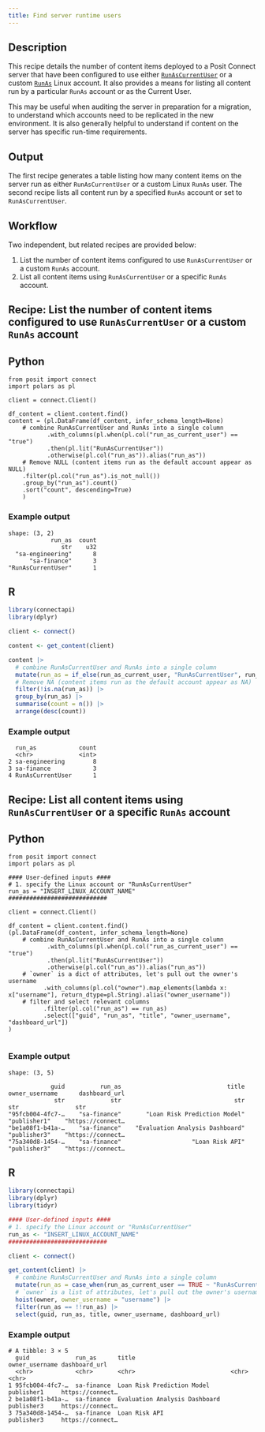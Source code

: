 ```yaml
---
title: Find server runtime users
---
```


## Description

This recipe details the number of content items deployed to a Posit Connect server that have been configured to use either [`RunAsCurrentUser`](https://docs.posit.co/connect/admin/process-management/#runas-current) or a custom [`RunAs`](https://docs.posit.co/connect/admin/process-management/#runas) Linux account. It also provides a means for listing all content run by a particular `RunAs` account or as the Current User.

This may be useful when auditing the server in preparation for a migration, to understand which accounts need to be replicated in the new environment. It is also generally helpful to understand if content on the server has specific run-time requirements.

## Output

The first recipe generates a table listing how many content items on the server run as either `RunAsCurrentUser` or a custom  Linux `RunAs` user. The second recipe lists all content run by a specified `RunAs` account or set to `RunAsCurrentUser`.

## Workflow

Two independent, but related recipes are provided below:

1. List the number of content items configured to use `RunAsCurrentUser` or a custom `RunAs` account.
2. List all content items using `RunAsCurrentUser` or a specific `RunAs` account.

## Recipe: List the number of content items configured to use `RunAsCurrentUser` or a custom `RunAs` account

:::{.panel-tabset group="language"}

## Python

```.python
from posit import connect
import polars as pl

client = connect.Client()

df_content = client.content.find()
content = (pl.DataFrame(df_content, infer_schema_length=None)
    # combine RunAsCurrentUser and RunAs into a single column
           .with_columns(pl.when(pl.col("run_as_current_user") == "true")
           .then(pl.lit("RunAsCurrentUser"))
           .otherwise(pl.col("run_as")).alias("run_as"))
    # Remove NULL (content items run as the default account appear as NULL)
    .filter(pl.col("run_as").is_not_null())
    .group_by("run_as").count()
    .sort("count", descending=True)
    )

```
### Example output

```
shape: (3, 2)
            run_as	count
               str	  u32
  "sa-engineering"	    8
      "sa-finance"	    3
"RunAsCurrentUser"	    1

```

## R

```.r
library(connectapi)
library(dplyr)

client <- connect()

content <- get_content(client)

content |>
  # combine RunAsCurrentUser and RunAs into a single column
  mutate(run_as = if_else(run_as_current_user, "RunAsCurrentUser", run_as)) |>
  # Remove NA (content items run as the default account appear as NA)
  filter(!is.na(run_as)) |>
  group_by(run_as) |>
  summarise(count = n()) |>
  arrange(desc(count))

```

### Example output

```
  run_as            count
  <chr>             <int>
2 sa-engineering        8
3 sa-finance            3
4 RunAsCurrentUser      1
```

:::

## Recipe: List all content items using `RunAsCurrentUser` or a specific `RunAs` account

:::{.panel-tabset group="language"}

## Python

```.python
from posit import connect
import polars as pl

#### User-defined inputs ####
# 1. specify the Linux account or "RunAsCurrentUser"
run_as = "INSERT_LINUX_ACCOUNT_NAME"
############################

client = connect.Client()

df_content = client.content.find()
(pl.DataFrame(df_content, infer_schema_length=None)
    # combine RunAsCurrentUser and RunAs into a single column
           .with_columns(pl.when(pl.col("run_as_current_user") == "true")
           .then(pl.lit("RunAsCurrentUser"))
           .otherwise(pl.col("run_as")).alias("run_as"))
    # `owner` is a dict of attributes, let's pull out the owner's username
          .with_columns(pl.col("owner").map_elements(lambda x: x["username"], return_dtype=pl.String).alias("owner_username"))
    # filter and select relevant columns
          .filter(pl.col("run_as") == run_as)
          .select(["guid", "run_as", "title", "owner_username", "dashboard_url"])
)


```

### Example output

```
shape: (3, 5)

            guid	      run_as	                          title	 owner_username	     dashboard_url
             str	         str	                            str	            str	               str
"95fcb004-4fc7-…	"sa-finance"	   "Loan Risk Prediction Model"	     "publisher1"	 "https://connect…
"be1a08f1-b41a-…	"sa-finance"	"Evaluation Analysis Dashboard"	     "publisher3"	 "https://connect…
"75a340d8-1454-…	"sa-finance"	                "Loan Risk API"	     "publisher3"	 "https://connect…

```

## R

```.r
library(connectapi)
library(dplyr)
library(tidyr)

#### User-defined inputs ####
# 1. specify the Linux account or "RunAsCurrentUser"
run_as <- "INSERT_LINUX_ACCOUNT_NAME"
############################

client <- connect()

get_content(client) |>
  # combine RunAsCurrentUser and RunAs into a single column
  mutate(run_as = case_when(run_as_current_user == TRUE ~ "RunAsCurrentUser", .default = run_as)) |>
  # `owner` is a list of attributes, let's pull out the owner's username
  hoist(owner, owner_username = "username") |>
  filter(run_as == !!run_as) |>
  select(guid, run_as, title, owner_username, dashboard_url)
```

### Example output

```
# A tibble: 3 × 5
  guid             run_as      title                           owner_username dashboard_url
  <chr>            <chr>       <chr>                           <chr>          <chr>
1 95fcb004-4fc7-…  sa-finance  Loan Risk Prediction Model      publisher1     https://connect…
2 be1a08f1-b41a-…  sa-finance  Evaluation Analysis Dashboard   publisher3     https://connect…
3 75a340d8-1454-…  sa-finance  Loan Risk API                   publisher3     https://connect…
```

:::
